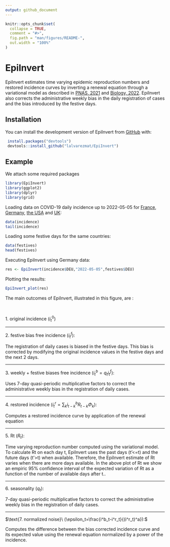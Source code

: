 ```yaml
---
output: github_document
---
```


<!-- README.md is generated from README.Rmd. Please edit that file -->

```r
knitr::opts_chunk$set(
  collapse = TRUE,
  comment = "#>",
  fig.path = "man/figures/README-",
  out.width = "100%"
)
```

# EpiInvert

<!-- badges: start -->
<!-- badges: end -->

EpiInvert estimates time varying epidemic reproduction numbers and restored 
incidence curves by inverting a renewal equation through a variational model as 
described in 
[PNAS, 2021](https://www.pnas.org/doi/10.1073/pnas.2105112118) and 
[Biology, 2022](https://www.mdpi.com/2079-7737/11/4/540). 
EpiInvert also corrects the administrative weekly bias in the daily registration 
of cases and the bias introduced by the festive days.

## Installation

You can install the development version of EpiInvert from [GitHub](https://github.com/) with:

```r
 install.packages("devtools")
 devtools::install_github("lalvarezmat/EpiInvert")
```

## Example
We attach some required packages
```r
library(EpiInvert)
library(ggplot2)
library(dplyr)
library(grid)
```  

Loading data on COVID-19 daily incidence up to 2022-05-05 for 
[France](https://www.santepubliquefrance.fr/dossiers/coronavirus-covid-19/coronavirus-chiffres-cles-et-evolution-de-la-covid-19-en-france-et-dans-le-monde), 
[Germany](https://experience.arcgis.com/experience/478220a4c454480e823b17327b2bf1d4), 
[the USA](https://ourworldindata.org/coronavirus-source-data) 
and [UK](https://ourworldindata.org/coronavirus-source-data): 
```r
data(incidence)
tail(incidence)
```

Loading some festive days for the same countries: 
```r
data(festives)
head(festives)
```

Executing EpiInvert using Germany data:
```r
res <- EpiInvert(incidence$DEU,"2022-05-05",festives$DEU)
```

Plotting the results: 
```r
EpiInvert_plot(res)

```
The main outcomes of EpiInvert, illustrated in this figure, are : 

$~$

$\text{1. original incidence}\ (i^0_t)$

--------

$\text{2. festive bias free incidence}\ (i^f_t):$  


The registration of daily cases is biased in the festive days. This bias is corrected by modifying the original incidence values in the festive days and the next 2 days. 

--------

$\text{3. weekly + festive biases free incidence}\ (i^b_t=q_ti^f_t):$  

Uses 7-day quasi-periodic multiplicative factors to correct the administrative weekly bias in the registration of daily cases. 

--------

$\text{4. restored incidence}\ (i^r_t=\sum_k i^b_{t-k}R_{t-k}\Phi_k):$  

Computes a restored incidence curve by application of the renewal equation

--------

$\text{5. Rt}\ (R_t):$  

Time varying reproduction number computed using the variational model. To 
calculate Rt on each day t, EpiInvert uses the past days (t'<=t) and the future 
days (t'>t) when available. Therefore, the EpiInvert estimate of Rt varies when 
there are more days available. In the above plot of Rt we show an empiric  95% 
confidence interval of the expected variation of Rt as a function of the number 
of available days after t..

--------

$\text{6. seasonality}\ (q_t):$ 

7-day quasi-periodic multiplicative factors to correct the administrative weekly bias in the registration of daily cases.

--------

$\text{7. normalized noise}\ (\epsilon_t=\frac{i^b_t-i^r_t}{(i^r_t)^a}):$ 

Computes the difference between the bias corrected incidence curve and its expected value using the renewal equation normalized by a power of the incidence. 



